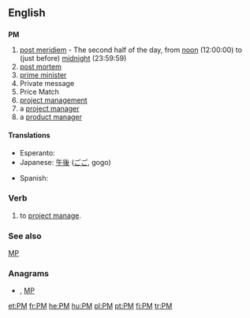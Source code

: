 {{also|Pm}}
==English==

==={{initialism}}===
'''PM'''

# [[post meridiem]] - The second half of the day, from [[noon]] (12:00:00) to (just before) [[midnight]] (23:59:59)
# [[post mortem]]
# [[prime minister|prime minister]]
# Private message
# Price Match
# [[project management]]
#a [[project manager]]
#a [[w:product manager|product manager]]

====Translations====
{{trans-top|after 12:00:00}}
* Esperanto: {{t-|eo|p.t.m.|xs=Esperanto}}
* Japanese: [[午後]] ([[ごご]], gogo)
{{trans-mid}}
* Spanish: {{t-|es|PM}}
{{trans-bottom}}

===Verb===
{{en-verb}}
#to [[project manage]].

===See also===
[[MP]]

===Anagrams===
* {{alphagram|[[Mp#English|Mp]]}} , [[MP#English|MP]]


[[et:PM]]
[[fr:PM]]
[[he:PM]]
[[hu:PM]]
[[pl:PM]]
[[pt:PM]]
[[fi:PM]]
[[tr:PM]]